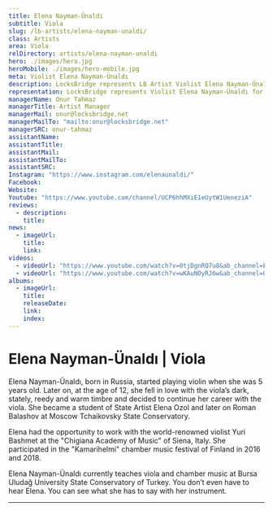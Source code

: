 ```yaml
---
title: Elena Nayman-Ünaldı
subtitle: Viola
slug: /lb-artists/elena-nayman-unaldi/
class: Artists
area: Viola
relDirectory: artists/elena-nayman-unaldi
hero: ./images/hero.jpg
heroMobile: ./images/hero-mobile.jpg
meta: Violist Elena Nayman-Ünaldı
description: LocksBridge represents LB Artist Violist Elena Nayman-Ünaldı for worldwide general management.
representation: LocksBridge represents Violist Elena Nayman-Ünaldı for worldwide general management.
managerName: Onur Tahmaz
managerTitle: Artist Manager
managerMail: onur@locksbridge.net
managerMailTo: "mailto:onur@locksbridge.net"
managerSRC: onur-tahmaz
assistantName:
assistantTitle:
assistantMail:
assistantMailTo:
assistantSRC:
Instagram: "https://www.instagram.com/elenaunaldi/"
Facebook:
Website:
Youtube: "https://www.youtube.com/channel/UCP6hhMXiE1eUytW1UeneziA"
reviews:
  - description:
    title:
news:
  - imageUrl:
    title:
    link:
videos:
  - videoUrl: "https://www.youtube.com/watch?v=0tjDgnRQ7u8&ab_channel=ElenaNayman"
  - videoUrl: "https://www.youtube.com/watch?v=wKAuNOyRJ6w&ab_channel=OzgurUnaldi"
albums:
  - imageUrl:
    title:
    releaseDate:
    link:
    index:
---
```

# Elena Nayman-Ünaldı | Viola

Elena Nayman-Ünaldı, born in Russia, started playing violin when she was 5 years old. Later on, at the age of 12, she fell in love with the viola’s dark, stately, reedy and warm timbre and decided to continue her career with the viola. She became a student of State Artist Elena Ozol and later on Roman Balashov at Moscow Tchaikovsky State Conservatory.

Elena had the opportunity to work with the world-renowned violist Yuri Bashmet at the "Chigiana Academy of Music" of Siena, Italy. She participated in the "Kamarihelmi" chamber music festival of Finland in 2016 and 2018.

Elena Nayman-Ünaldı currently teaches viola and chamber music at Bursa Uludağ University State Conservatory of Turkey. You don’t even have to hear Elena. You can see what she has to say with her instrument.

- - -
